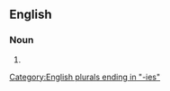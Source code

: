 ==English==

===Noun===
{{head|en|noun form}}

# {{plural of|en|thrombectomy}}

[[Category:English plurals ending in "-ies"]]